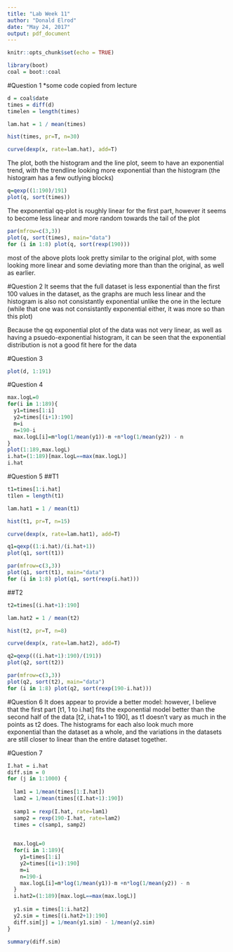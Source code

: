 ---
title: "Lab Week 11"
author: "Donald Elrod"
date: "May 24, 2017"
output: pdf_document
---

```{r setup, include=FALSE}
knitr::opts_chunk$set(echo = TRUE)
```

```{r}
library(boot)
coal = boot::coal
```

#Question 1
*some code copied from lecture
```{r}

d = coal$date
times = diff(d)
timelen = length(times)

lam.hat = 1 / mean(times)

hist(times, pr=T, n=30)

curve(dexp(x, rate=lam.hat), add=T)


```

The plot, both the histogram and the line plot, seem to have an exponential trend, with the trendline looking more exponential than the histogram (the histogram has a few outlying blocks)

```{r} 

q=qexp((1:190)/191)
plot(q, sort(times))

```

The exponential qq-plot is roughly linear for the first part, however it seems to become less linear and more random towards the tail of the plot


```{r}
par(mfrow=c(3,3))
plot(q, sort(times), main="data")
for (i in 1:8) plot(q, sort(rexp(190)))

```


most of the above plots look pretty similar to the original plot, with some looking more linear and some deviating more than than the original, as well as earlier.

#Question 2
It seems that the full dataset is less exponential than the first 100 values in the dataset, as the graphs are much less linear and the histogram is also not consistantly exponential unlike the one in the lecture (while that one was not consistantly exponential either, it was more so than this plot)

Because the qq exponential plot of the data was not very linear, as well as having a psuedo-exponential histogram, it can be seen that the exponential distribution is not a good fit here for the data

#Question 3
```{r}
plot(d, 1:191)
```

#Question 4
```{r}
max.logL=0
for(i in 1:189){
  y1=times[1:i]
  y2=times[(i+1):190]
  m=i
  n=190-i
  max.logL[i]=m*log(1/mean(y1))-m +n*log(1/mean(y2)) - n
}
plot(1:189,max.logL)
i.hat=(1:189)[max.logL==max(max.logL)]
i.hat
```

#Question 5
##T1
```{r}
t1=times[1:i.hat]
t1len = length(t1)

lam.hat1 = 1 / mean(t1)

hist(t1, pr=T, n=15)

curve(dexp(x, rate=lam.hat1), add=T)
```

```{r}
q1=qexp((1:i.hat)/(i.hat+1))
plot(q1, sort(t1))
```

```{r}
par(mfrow=c(3,3))
plot(q1, sort(t1), main="data")
for (i in 1:8) plot(q1, sort(rexp(i.hat)))
```
##T2

```{r}
t2=times[(i.hat+1):190]

lam.hat2 = 1 / mean(t2)

hist(t2, pr=T, n=8)

curve(dexp(x, rate=lam.hat2), add=T)

```

```{r}
q2=qexp(((i.hat+1):190)/(191))
plot(q2, sort(t2))
```

```{r}
par(mfrow=c(3,3))
plot(q2, sort(t2), main="data")
for (i in 1:8) plot(q2, sort(rexp(190-i.hat)))
```

#Question 6
It does appear to provide a better model: however, I believe that the first part [t1, 1 to i.hat] fits the exponential model better than the second half of the data [t2, i.hat+1 to 190], as t1 doesn't vary as much in the points as t2 does. The histograms for each also look much more exponential than the dataset as a whole, and the variations in the datasets are still closer to linear than the entire dataset together.

#Question 7

```{r}

I.hat = i.hat
diff.sim = 0
for (j in 1:1000) {
  
  lam1 = 1/mean(times[1:I.hat])
  lam2 = 1/mean(times[(I.hat+1):190])
  
  samp1 = rexp(I.hat, rate=lam1)
  samp2 = rexp(190-I.hat, rate=lam2)
  times = c(samp1, samp2)
  

  max.logL=0
  for(i in 1:189){
    y1=times[1:i]
    y2=times[(i+1):190]
    m=i
    n=190-i
    max.logL[i]=m*log(1/mean(y1))-m +n*log(1/mean(y2)) - n
  }
  i.hat2=(1:189)[max.logL==max(max.logL)]
  
  y1.sim = times[1:i.hat2]
  y2.sim = times[(i.hat2+1):190]
  diff.sim[j] = 1/mean(y1.sim) - 1/mean(y2.sim)
}

summary(diff.sim)

```



